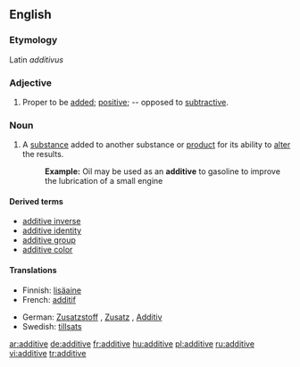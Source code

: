 ==English==

===Etymology===
Latin ''additivus''

===Adjective===
{{en-adj}}

# {{mathematics}} Proper to be [[add]]ed; [[positive]]; -- opposed to [[subtractive]].

===Noun===
{{en-noun}}

# A [[substance]] added to another substance or [[product]] for its ability to [[alter]] the results.
#:'''Example:''' Oil may be used as an '''additive''' to gasoline to improve the lubrication of a small engine

====Derived terms====
*[[additive inverse]]
*[[additive identity]]
*[[additive group]]
*[[additive color]]

====Translations====
{{top}}
*Finnish: [[lisäaine]]
*French: [[additif]]
{{mid}}
*German: [[Zusatzstoff]] {{m}}, [[Zusatz]] {{m}}, [[Additiv]] {{n}}
*Swedish: [[tillsats]] {{c}}
{{bottom}}

[[ar:additive]]
[[de:additive]]
[[fr:additive]]
[[hu:additive]]
[[pl:additive]]
[[ru:additive]]
[[vi:additive]]
[[tr:additive]]